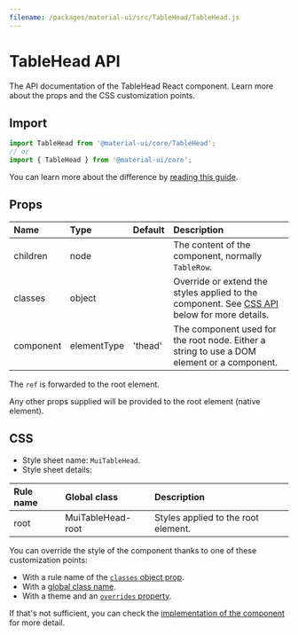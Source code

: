 ```yaml
---
filename: /packages/material-ui/src/TableHead/TableHead.js
---
```



<!--- This documentation is automatically generated, do not try to edit it. -->

# TableHead API

<p className="description">The API documentation of the TableHead React component. Learn more about the props and the CSS customization points.</p>

## Import

```js
import TableHead from '@material-ui/core/TableHead';
// or
import { TableHead } from '@material-ui/core';
```

You can learn more about the difference by [reading this guide](/guides/minimizing-bundle-size/).



## Props

| Name | Type | Default | Description |
|:-----|:-----|:--------|:------------|
| <span className="prop-name">children</span> | <span className="prop-type">node</span> |  | The content of the component, normally `TableRow`. |
| <span className="prop-name">classes</span> | <span className="prop-type">object</span> |  | Override or extend the styles applied to the component. See [CSS API](#css) below for more details. |
| <span className="prop-name">component</span> | <span className="prop-type">elementType</span> | <span className="prop-default">'thead'</span> | The component used for the root node. Either a string to use a DOM element or a component. |

The `ref` is forwarded to the root element.

Any other props supplied will be provided to the root element (native element).

## CSS

- Style sheet name: `MuiTableHead`.
- Style sheet details:

| Rule name | Global class | Description |
|:-----|:-------------|:------------|
| <span className="prop-name">root</span> | <span className="prop-name">MuiTableHead-root</span> | Styles applied to the root element.

You can override the style of the component thanks to one of these customization points:

- With a rule name of the [`classes` object prop](/customization/components/#overriding-styles-with-classes).
- With a [global class name](/customization/components/#overriding-styles-with-global-class-names).
- With a theme and an [`overrides` property](/customization/globals/#css).

If that's not sufficient, you can check the [implementation of the component](https://github.com/mui-org/material-ui/blob/master/packages/material-ui/src/TableHead/TableHead.js) for more detail.

